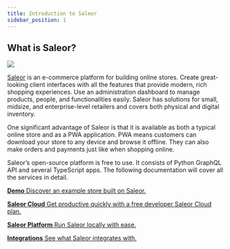 ```yaml
---
title: Introduction to Saleor
sidebar_position: 1
---
```



## What is Saleor?

![](../assets/saleor-header.png)

[Saleor](https://saleor.io) is an e-commerce platform for building online stores. Create great-looking client interfaces with all the features that provide modern, rich shopping experiences. Use an administration dashboard to manage products, people, and functionalities easily. Saleor has solutions for small, midsize, and enterprise-level retailers and covers both physical and digital inventory.

One significant advantage of Saleor is that it is available as both a typical online store and as a PWA application. PWA means customers can download your store to any device and browse it offline. They can also make orders and payments just like when shopping online.

Saleor’s open-source platform is free to use. It consists of Python GraphQL API and several TypeScript apps. The following documentation will cover all the services in detail.

<CardGrid>

[**Demo** Discover an example store built on Saleor.](https://demo.saleor.io/channel-pln/en-US/)

[**Saleor Cloud** Get productive quickly with a free developer Saleor Cloud plan.](https://saleor.io/pricing/)

[**Saleor Platform** Run Saleor locally with ease.](https://github.com/saleor/saleor-platform)

[**Integrations** See what Saleor integrates with.](https://saleor.io/integrations/)

</CardGrid>
